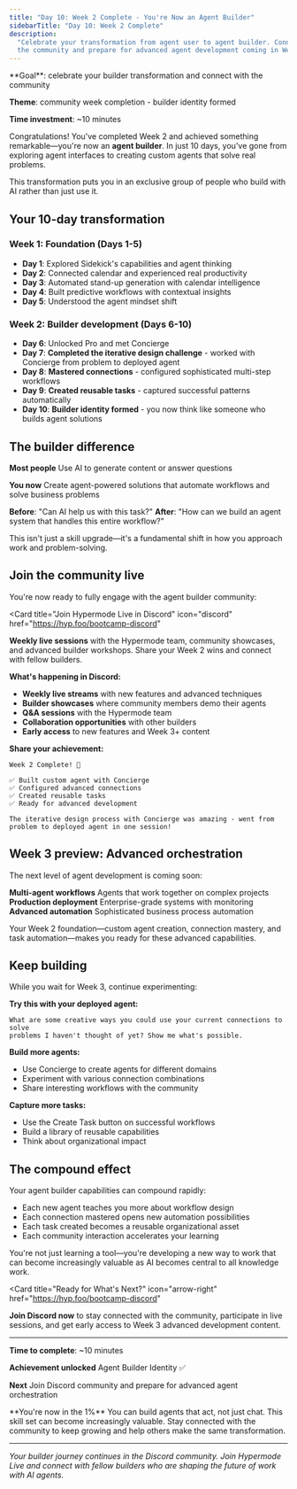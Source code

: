 ```yaml
---
title: "Day 10: Week 2 Complete - You're Now an Agent Builder"
sidebarTitle: "Day 10: Week 2 Complete"
description:
  "Celebrate your transformation from agent user to agent builder. Connect with
  the community and prepare for advanced agent development coming in Week 3."
---
```


<Card title="Day 10 Achievement" icon="trophy">
  **Goal**: celebrate your builder transformation and connect with the community

**Theme**: community week completion - builder identity formed

**Time investment**: ~10 minutes

</Card>

Congratulations! You've completed Week 2 and achieved something
remarkable—you're now an **agent builder**. In just 10 days, you've gone from
exploring agent interfaces to creating custom agents that solve real problems.

This transformation puts you in an exclusive group of people who build with AI
rather than just use it.

## Your 10-day transformation

### Week 1: Foundation (Days 1-5)

- **Day 1**: Explored Sidekick's capabilities and agent thinking
- **Day 2**: Connected calendar and experienced real productivity
- **Day 3**: Automated stand-up generation with calendar intelligence
- **Day 4**: Built predictive workflows with contextual insights
- **Day 5**: Understood the agent mindset shift

### Week 2: Builder development (Days 6-10)

- **Day 6**: Unlocked Pro and met Concierge
- **Day 7**: **Completed the iterative design challenge** - worked with
  Concierge from problem to deployed agent
- **Day 8**: **Mastered connections** - configured sophisticated multi-step
  workflows
- **Day 9**: **Created reusable tasks** - captured successful patterns
  automatically
- **Day 10**: **Builder identity formed** - you now think like someone who
  builds agent solutions

## The builder difference

**Most people** Use AI to generate content or answer questions

**You now** Create agent-powered solutions that automate workflows and solve
business problems

**Before**: "Can AI help us with this task?" **After**: "How can we build an
agent system that handles this entire workflow?"

This isn't just a skill upgrade—it's a fundamental shift in how you approach
work and problem-solving.

## Join the community live

You're now ready to fully engage with the agent builder community:

<Card
  title="Join Hypermode Live in Discord"
  icon="discord"
  href="https://hyp.foo/bootcamp-discord"
>
  **Weekly live sessions** with the Hypermode team, community showcases, and
  advanced builder workshops. Share your Week 2 wins and connect with fellow
  builders.
</Card>

**What's happening in Discord:**

- **Weekly live streams** with new features and advanced techniques
- **Builder showcases** where community members demo their agents
- **Q&A sessions** with the Hypermode team
- **Collaboration opportunities** with other builders
- **Early access** to new features and Week 3+ content

**Share your achievement:**

```text
Week 2 Complete! 🎉

✅ Built custom agent with Concierge
✅ Configured advanced connections
✅ Created reusable tasks
✅ Ready for advanced development

The iterative design process with Concierge was amazing - went from problem to deployed agent in one session!
```

## Week 3 preview: Advanced orchestration

The next level of agent development is coming soon:

**Multi-agent workflows** Agents that work together on complex projects
**Production deployment** Enterprise-grade systems with monitoring **Advanced
automation** Sophisticated business process automation

Your Week 2 foundation—custom agent creation, connection mastery, and task
automation—makes you ready for these advanced capabilities.

## Keep building

While you wait for Week 3, continue experimenting:

**Try this with your deployed agent:**

```text
What are some creative ways you could use your current connections to solve
problems I haven't thought of yet? Show me what's possible.
```

**Build more agents:**

- Use Concierge to create agents for different domains
- Experiment with various connection combinations
- Share interesting workflows with the community

**Capture more tasks:**

- Use the Create Task button on successful workflows
- Build a library of reusable capabilities
- Think about organizational impact

## The compound effect

Your agent builder capabilities can compound rapidly:

- Each new agent teaches you more about workflow design
- Each connection mastered opens new automation possibilities
- Each task created becomes a reusable organizational asset
- Each community interaction accelerates your learning

You're not just learning a tool—you're developing a new way to work that can
become increasingly valuable as AI becomes central to all knowledge work.

<Card
  title="Ready for What's Next?"
  icon="arrow-right"
  href="https://hyp.foo/bootcamp-discord"
>
  **Join Discord now** to stay connected with the community, participate in live
  sessions, and get early access to Week 3 advanced development content.
</Card>

---

**Time to complete**: ~10 minutes

**Achievement unlocked** Agent Builder Identity ✅

**Next** Join Discord community and prepare for advanced agent orchestration

<Tip>
  **You're now in the 1%** You can build agents that act, not just chat. This
  skill set can become increasingly valuable. Stay connected with the community
  to keep growing and help others make the same transformation.
</Tip>

---

_Your builder journey continues in the Discord community. Join Hypermode Live
and connect with fellow builders who are shaping the future of work with AI
agents._
